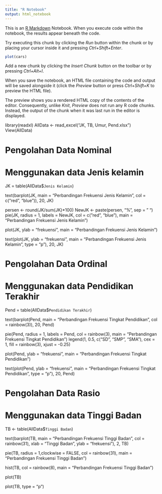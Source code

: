 ---
title: "R Notebook"
output: html_notebook
---

This is an [R Markdown](http://rmarkdown.rstudio.com) Notebook. When you execute code within the notebook, the results appear beneath the code. 

Try executing this chunk by clicking the *Run* button within the chunk or by placing your cursor inside it and pressing *Ctrl+Shift+Enter*. 

```{r}
plot(cars)
```

Add a new chunk by clicking the *Insert Chunk* button on the toolbar or by pressing *Ctrl+Alt+I*.

When you save the notebook, an HTML file containing the code and output will be saved alongside it (click the *Preview* button or press *Ctrl+Shift+K* to preview the HTML file).

The preview shows you a rendered HTML copy of the contents of the editor. Consequently, unlike *Knit*, *Preview* does not run any R code chunks. Instead, the output of the chunk when it was last run in the editor is displayed.


library(readxl)
AllData <- read_excel("JK, TB, Umur, Pend.xlsx")
View(AllData)

# Pengolahan Data Nominal
# Menggunakan data Jenis kelamin
JK = table(AllData$`Jenis Kelamin`)

text(barplot(JK, main = "Perbandingan Frekuensi Jenis Kelamin", col = c("red", "blue")), 20, JK)

persen <- round(JK/sum(JK)*100)
NewJK <- paste(persen, "%", sep = " ")
pie(JK, radius = 1, labels = NewJK, col = c("red", "blue"), main = "Perbandingan Frekuensi Jenis Kelamin")

plot(JK, ylab = "frekuensi", main = "Perbandingan Frekuensi Jenis Kelamin")

text(plot(JK, ylab = "frekuensi", main = "Perbandingan Frekuensi Jenis Kelamin", type = "p"), 20, JK)

# Pengolahan Data Ordinal
# Menggunakan data Pendidikan Terakhir
Pend = table(AllData$`Pendidikan Terakhir`)

text(barplot(Pend, main = "Perbandingan Frekuensi Tingkat Pendidikan", col = rainbow(3)), 20, Pend)

pie(Pend, radius = 1, labels = Pend, col = rainbow(3), main = "Perbandingan Frekuensi Tingkat Pendidikan")
legend(1, 0.5, c("SD", "SMP", "SMA"), cex = 1, fill = rainbow(3), xjust = -0.25)

plot(Pend, ylab = "frekuensi", main = "Perbandingan Frekuensi Tingkat Pendidikan")

text(plot(Pend, ylab = "frekuensi", main = "Perbandingan Frekuensi Tingkat Pendidikan", type = "p"), 20, Pend)

# Pengolahan Data Rasio
# Menggunakan data Tinggi Badan
TB <- table(AllData$`Tinggi Badan`)

text(barplot(TB, main = "Perbandingan Frekuensi Tinggi Badan", col = rainbow(31), xlab = "Tinggi Badan", ylab = "frekuensi"), 2, TB)

pie(TB, radius = 1,clockwise = FALSE, col = rainbow(31), main = "Perbandingan Frekuensi Tinggi Badan")

hist(TB, col = rainbow(8), main = "Perbandingan Frekuensi Tinggi Badan")

plot(TB)

plot(TB, type = "p")